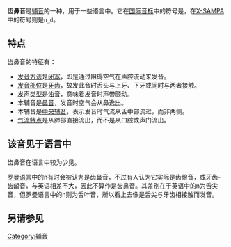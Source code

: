 {{Infobox IPA
|ipa symbol=n̪
|ipa number=116 408
|imagefile=xsampa-n_d.png
|decimal1=110
|decimal2=810
|x-sampa=n_d
|kirshenbaum=n[
}}
'''齿鼻音'''是[[辅音|辅音]]的一种，用于一些语言中。它在[[国际音标|国际音标]]中的符号是{{IPA|n̪|}}，在[[X-SAMPA|X-SAMPA]]中的符号则是<tt>n_d</tt>。

==特点==
齿鼻音的特征有：
*[[发音方法|发音方法]]是[[闭塞|闭塞]]，即是通过阻碍空气在声腔流动来发音。 
*[[发音部位|发音部位]]是[[牙齿|牙齿]]，故发此音时舌头与上牙、下牙或同时与两者接触。
*[[发声类型|发声类型]]是[[浊音|浊音]]，意味着发音时声带颤动。 
*本辅音是[[鼻音_(辅音)|鼻音]]，发音时空气会从鼻逸出。 
*本辅音是[[中央辅音|中央辅音]]，表示发音时气流从舌中部流过，而非两侧。
*[[气流特点|气流特点]]是从肺部直接流出，而不是从口腔或声门流出。

==该音见于语言中==
齿鼻音在语言中较为少见。
{{PhOccurTableTop}}
{{PhOccurTableItem|标准阿拉伯语|قرن|[qɑrn̪]|世纪}}
{{PhOccurTableItem|丁卡语|'''''nh'''iar''|[n̪iar]|爱}}
{{PhOccurTableItem|芬兰语|''ka'''n'''to''|[ˈkɑn̪t̪o̞]|树桩}}
{{PhOccurTableItem|法语|''co'''nn'''exion''|[kɔn̪ɛksjɔ̃]|联系}}
{{PhOccurTableItem|希腊语|{{lang|el|ά'''ν'''θρωπος}}|[ˈan̪θro̞po̞s̠]|人类}}
{{PhOccurTableItem|马拉雅拉姆语|പന്നി|[pən̪n̪i]|猪}}
{{PhOccurTableItem|波兰语|'''''n'''oga''|[ˈn̪ɔɡa]|腿}}
{{PhOccurTableItem|葡萄牙语|'''''n'''ariz''|[n̪ɐˈɾis]|鼻}}
{{PhOccurTableItem|俄语|{{lang|ru|ха'''н'''жой}}|[xɐn̪ˈʐoj]|伪君子（[[工具格|工具格]]）}}
{{PhOccurTableItem|西班牙语|''a'''n'''tes''|[ˈãn̪t̪e̞s]|在…之前}}
{{PhOccurTableItem|瑞典语|'''''n'''od''|[n̪uːd]|节，结}}
{{PhOccurTableBottom}}

[[罗曼语族|罗曼语言]]中的n有时会被认为是齿鼻音，不过有人认为它实际是齿龈音，或牙齿-齿龈音，与英语相差不大，因此不算作是齿鼻音。其差别在于英语中的n为舌尖音，但罗曼语言中的n则为舌叶音，所以看上去像是舌尖与牙齿相接触而发音。

==另请参见==
{{Consonants}}

[[Category:辅音|Category:辅音]]